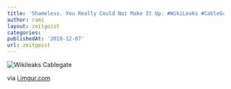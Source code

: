 ```yaml
---
title: 'Shameless. You Really Could Not Make It Up. #WikiLeaks #CableGate'
author: rami
layout: zeitgeist
categories:
publishedAt: '2010-12-07'
url: zeitgeist
---
```


![Wikileaks Cablegate](/assets/images/content/zeitgeist/wikileaks-cablegate.png)

  
via <a href="http://i.imgur.com/VTgCa.png">i.imgur.com</a>
